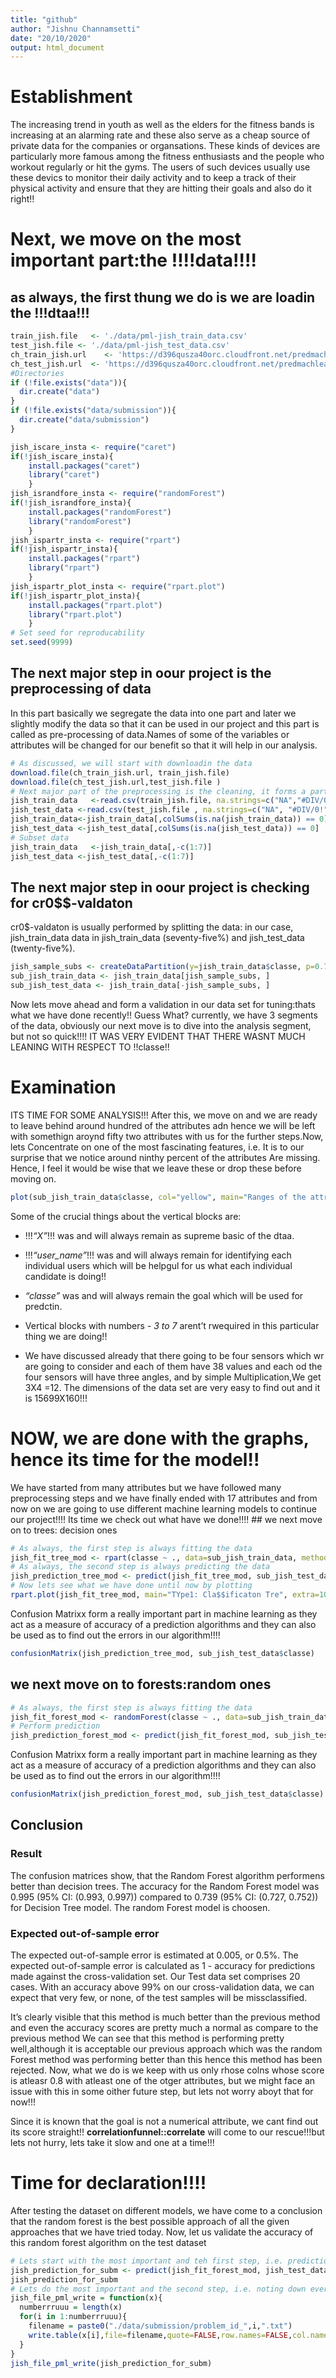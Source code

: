 ```yaml
---
title: "github"
author: "Jishnu Channamsetti"
date: "20/10/2020"
output: html_document
---
```


# Establishment    

The increasing trend in youth as well as the elders for the fitness bands is increasing at an alarming rate and these also serve as a cheap source of private data for the companies or organsations. These kinds of devices are particularly more famous among the fitness enthusiasts and the people who workout regularly or hit the gyms. 
The users of such devices usually use these devics to monitor their daily activity and to keep a track of their physical activity and ensure that they are hitting their goals and also do it right!!

# Next, we move on the most important part:the !!!!data!!!!   

## as always, the first thung we do is we are loadin the !!!dtaa!!!

```r
train_jish.file   <- './data/pml-jish_train_data.csv'
test_jish.file <- './data/pml-jish_test_data.csv'
ch_train_jish.url    <- 'https://d396qusza40orc.cloudfront.net/predmachlearn/pml-training.csv'
ch_test_jish.url  <- 'https://d396qusza40orc.cloudfront.net/predmachlearn/pml-testing.csv'
#Directories
if (!file.exists("data")){
  dir.create("data")
}
if (!file.exists("data/submission")){
  dir.create("data/submission")
}

jish_iscare_insta <- require("caret")
if(!jish_iscare_insta){
    install.packages("caret")
    library("caret")
    }
jish_israndfore_insta <- require("randomForest")
if(!jish_israndfore_insta){
    install.packages("randomForest")
    library("randomForest")
    }
jish_ispartr_insta <- require("rpart")
if(!jish_ispartr_insta){
    install.packages("rpart")
    library("rpart")
    }
jish_ispartr_plot_insta <- require("rpart.plot")
if(!jish_ispartr_plot_insta){
    install.packages("rpart.plot")
    library("rpart.plot")
    }
# Set seed for reproducability
set.seed(9999)
```

##  The next major step in oour project is the preprocessing of data
In this part basically we segregate the data into one part and later we slightly modify the data so that it can be used in our project and this part is called as pre-processing of data.Names of some of the variables or attributes will be changed for our benefit so that it will help in our analysis.

```r
# As discussed, we will start with downloadin the data
download.file(ch_train_jish.url, train_jish.file)
download.file(ch_test_jish.url,test_jish.file )
# Next major part of the preprocessing is the cleaning, it forms a part of the preprocessing step
jish_train_data   <-read.csv(train_jish.file, na.strings=c("NA","#DIV/0!", ""))
jish_test_data <-read.csv(test_jish.file , na.strings=c("NA", "#DIV/0!", ""))
jish_train_data<-jish_train_data[,colSums(is.na(jish_train_data)) == 0]
jish_test_data <-jish_test_data[,colSums(is.na(jish_test_data)) == 0]
# Subset data
jish_train_data   <-jish_train_data[,-c(1:7)]
jish_test_data <-jish_test_data[,-c(1:7)]
```

## The next major step in oour project is checking for cr0$$-valdaton

cr0$-valdaton is usually performed by splitting the data: in our case, jish_train_data data in jish_train_data (seventy-five%) and jish_test_data (twenty-five%).

```r
jish_sample_subs <- createDataPartition(y=jish_train_data$classe, p=0.75, list=FALSE)
sub_jish_train_data <- jish_train_data[jish_sample_subs, ] 
sub_jish_test_data <- jish_train_data[-jish_sample_subs, ]
```
Now lets move ahead and form a validation in our data set for tuning:thats what we have done recently!!
Guess What? currently, we have 3 segments of the data, obviously our next move is to dive into the analysis segment, but not so quick!!!!
IT WAS VERY EVIDENT THAT THERE WASNT MUCH LEANING WITH RESPECT TO !!classe!!


# Examination

ITS TIME FOR SOME ANALYSIS!!!
After this, we move on and we are ready to leave behind around hundred of the attributes adn hence we will be left with somethign aroynd fifty two attributes with us for the further steps.Now, lets Concentrate on one of the most fascinating features, i.e. It is to our surprise that we notice around ninthy percent of the attributes Are missing. Hence, I feel it would be wise that we leave these or drop these before moving on.


```r
plot(sub_jish_train_data$classe, col="yellow", main="Ranges of the attribute classe", xlab="levels odf the classe", ylab="Count")
```

Some of the crucial things about the vertical blocks are:

* !!!*"X"*!!! was and will always remain as supreme basic of
                the dtaa.
* !!!*"user_name"*!!! was and will always remain for identifying each individual users which will be helpgul for us what each individual candidate is doing!!
* *"classe"* was and will always remain the goal which will be used for predctin.
* Vertical blocks with numbers - *3 to 7* arent't rwequired in this particular thing we are doing!!

* We have discussed already that there going to be four sensors which wr are going to consider and each of them have 38 values and each od the four sensors will have three angles, and by simple Multiplication,We get 3X4 =12.
The dimensions of the data set are very easy to find out and it is 15699X160!!!

# NOW, we are done with the graphs, hence its time for the model!!
We have started from many attributes but we have followed many preprocessing steps and we have finally ended with 17 attributes and from now on we are going to use different machine learning models to continue our project!!!!
Its time we check out what have we done!!!!
## we next move on to trees: decision ones
```r
# As always, the first step is always fitting the data
jish_fit_tree_mod <- rpart(classe ~ ., data=sub_jish_train_data, method="class")
# As always, the second step is always predicting the data
jish_prediction_tree_mod <- predict(jish_fit_tree_mod, sub_jish_test_data, type = "class")
# Now lets see what we have done until now by plotting
rpart.plot(jish_fit_tree_mod, main="TYpe1: Cla$$ificaton Tre", extra=102, under=TRUE, faclen=0)
```
Confusion Matrixx form a really important part in machine learning as they act as a measure of accuracy of a prediction algorithms and they can also be used as to find out the errors in our algorithm!!!!

```r
confusionMatrix(jish_prediction_tree_mod, sub_jish_test_data$classe)
```

## we next move on to forests:random ones
```r
# As always, the first step is always fitting the data
jish_fit_forest_mod <- randomForest(classe ~ ., data=sub_jish_train_data, method="class")
# Perform prediction
jish_prediction_forest_mod <- predict(jish_fit_forest_mod, sub_jish_test_data, type = "class")
```

Confusion Matrixx form a really important part in machine learning as they act as a measure of accuracy of a prediction algorithms and they can also be used as to find out the errors in our algorithm!!!!

```r
confusionMatrix(jish_prediction_forest_mod, sub_jish_test_data$classe)
```

## Conclusion

### Result

The confusion matrices show, that the Random Forest algorithm performens better than decision trees. The accuracy for the Random Forest model was 0.995 (95% CI: (0.993, 0.997)) compared to 0.739 (95% CI: (0.727, 0.752)) for Decision Tree model. The random Forest model is choosen.

### Expected out-of-sample error
The expected out-of-sample error is estimated at 0.005, or 0.5%. The expected out-of-sample error is calculated as 1 - accuracy for predictions made against the cross-validation set. Our Test data set comprises 20 cases. With an accuracy above 99% on our cross-validation data, we can expect that very few, or none, of the test samples will be missclassified.

It's clearly visible that this method is much better than the previous method and even the accuracy scores are pretty much a normal as compare to the previous method
We can see that this method is performing pretty well,although it is acceptable our previous approach which was the random Forest method was performing better than this hence this method has been rejected.
Now, what we do is we keep with us only rhose colns whose score is atleasr 0.8 with atleast one of the otger attributes, but we might face an issue with this in some oither future step, but lets not worry aboyt that for now!!!

Since it is known that the goal is not a numerical attribute, we cant find out its score straight!!
 **correlationfunnel::correlate** will come to our rescue!!!but lets not hurry, lets take it slow and one at a time!!!

# Time for declaration!!!!
After testing the dataset on different models, we have come to a conclusion that the random forest is the best possible approach of all the given approaches that we have tried today. Now, let us validate the accuracy of this random forest algorithm on the test dataset
```r
# Lets start with the most important and teh first step, i.e. prediction
jish_prediction_for_subm <- predict(jish_fit_forest_mod, jish_test_data, type="class")
jish_prediction_for_subm
# Lets do the most important and the second step, i.e. noting down everything and documenting
jish_file_pml_write = function(x){
  numberrruuu = length(x)
  for(i in 1:numberrruuu){
    filename = paste0("./data/submission/problem_id_",i,".txt")
    write.table(x[i],file=filename,quote=FALSE,row.names=FALSE,col.names=FALSE)
  }
}
jish_file_pml_write(jish_prediction_for_subm)
```
